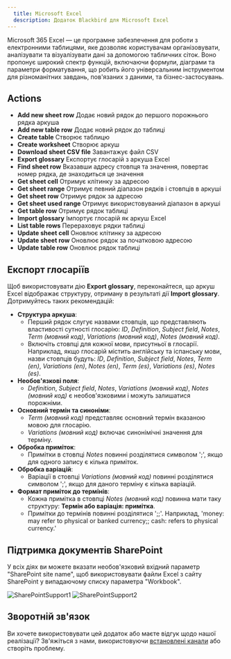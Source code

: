 ```yaml
---
  title: Microsoft Excel
  description: Додаток Blackbird для Microsoft Excel
---
```


<LinkCard title="Переглянути на Github" target="_blank" href="https://github.com/bb-io/MicrosoftExcel" icon="github" />

Microsoft 365 Excel — це програмне забезпечення для роботи з електронними таблицями, яке дозволяє користувачам організовувати, аналізувати та візуалізувати дані за допомогою табличних сіток. Воно пропонує широкий спектр функцій, включаючи формули, діаграми та параметри форматування, що робить його універсальним інструментом для різноманітних завдань, пов'язаних з даними, та бізнес-застосувань.

## Actions

- **Add new sheet row**   Додає новий рядок до першого порожнього рядка аркуша
- **Add new table row**   Додає новий рядок до таблиці
- **Create table**    Створює таблицю
- **Create worksheet**    Створює аркуш
- **Download sheet CSV file**  Завантажує файл CSV
- **Export glossary**  Експортує глосарій з аркуша Excel
- **Find sheet row**  Вказавши адресу стовпця та значення, повертає номер рядка, де знаходиться це значення
- **Get sheet cell**  Отримує клітинку за адресою
- **Get sheet range**  Отримує певний діапазон рядків і стовпців в аркуші
- **Get sheet row**   Отримує рядок за адресою
- **Get sheet used range**    Отримує використовуваний діапазон в аркуші
- **Get table row**   Отримує рядок таблиці
- **Import glossary**  Імпортує глосарій як аркуш Excel
- **List table rows**  Перераховує рядки таблиці
- **Update sheet cell**   Оновлює клітинку за адресою
- **Update sheet row**    Оновлює рядок за початковою адресою
- **Update table row**    Оновлює рядок таблиці

## Експорт глосаріїв

Щоб використовувати дію **Export glossary**, переконайтеся, що аркуш Excel відображає структуру, отриману в результаті дії **Import glossary**. Дотримуйтесь таких рекомендацій:

- **Структура аркуша**:
   - Перший рядок слугує назвами стовпців, що представляють властивості сутності глосарію: _ID_, _Definition_, _Subject field_, _Notes_, _Term (мовний код)_, _Variations (мовний код)_, _Notes (мовний код)_.
   - Включіть стовпці для кожної мови, присутньої в глосарії. Наприклад, якщо глосарій містить англійську та іспанську мови, назви стовпців будуть: _ID_, _Definition_, _Subject field_, _Notes_, _Term (en)_, _Variations (en)_, _Notes (en)_, _Term (es)_, _Variations (es)_, _Notes (es)_.
- **Необов'язкові поля**:
    - _Definition_, _Subject field_, _Notes_, _Variations (мовний код)_, _Notes (мовний код)_ є необов'язковими і можуть залишатися порожніми.
- **Основний термін та синоніми**:
    - _Term (мовний код)_ представляє основний термін вказаною мовою для глосарію.
    - _Variations (мовний код)_ включає синонімічні значення для терміну.
- **Обробка приміток**:
    - Примітки в стовпці _Notes_ повинні розділятися символом ';', якщо для одного запису є кілька приміток.
- **Обробка варіацій**:
    - Варіації в стовпці _Variations (мовний код)_ повинні розділятися символом ';', якщо для даного терміну є кілька варіацій.
- **Формат приміток до термінів**:
    - Кожна примітка в стовпці _Notes (мовний код)_ повинна мати таку структуру: **Термін або варіація: примітка**.
    - Примітки до термінів повинні розділятися ';;'. Наприклад, 'money: may refer to physical or banked currency;; cash: refers to physical currency.'

## Підтримка документів SharePoint
У всіх діях ви можете вказати необов'язковий вхідний параметр "SharePoint site name", щоб використовувати файли Excel з сайту SharePoint у випадаючому списку параметра "Workbook". 

![SharePointSupport1](https://raw.githubusercontent.com/bb-io/MicrosoftExcel/main//image/README/SharePointSupport1.png) ![SharePointSupport2](https://raw.githubusercontent.com/bb-io/MicrosoftExcel/main//image/README/SharePointSupport2.png)

## Зворотній зв'язок

Ви хочете використовувати цей додаток або маєте відгук щодо нашої реалізації? Зв'яжіться з нами, використовуючи [встановлені канали](https://www.blackbird.io/) або створіть проблему.